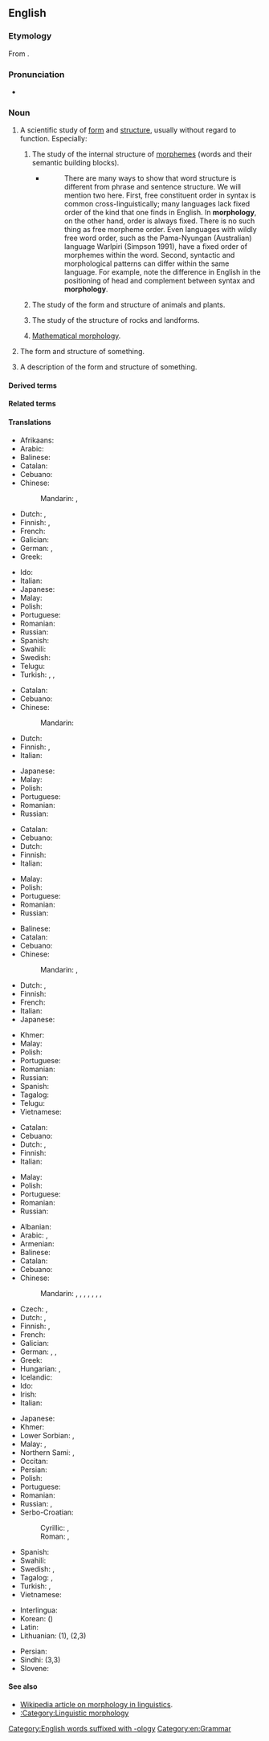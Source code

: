 ==English==

===Etymology===
From {{confix|en|morpho|logy}}.

===Pronunciation===
* {{a|GA}} {{IPA|en|/mɔɹˈfɑlədʒi/}}

===Noun===
{{wikipedia}}
{{en-noun|~|morphologies}}

# {{lb|en|uncountable}} A scientific study of [[form]] and [[structure]], usually without regard to function. Especially:
## {{lb|en|linguistics}} The study of the internal structure of [[morpheme]]s (words and their semantic building blocks).
##* {{quote-web
|en
|year=2001
|author=Yehuda Falk
|title=Lexical-Functional Grammar
|site=CSLI Publications
|url=http://www.stanford.edu/group/cslipublications/cslipublications/pdf/1575863405.pdf
|accessdate=2014-02-25
}}
##*: There are many ways to show that word structure is different from phrase and sentence structure. We will mention two here. First, free constituent order in syntax is common cross-linguistically; many languages lack fixed order of the kind that one finds in English. In '''morphology''', on the other hand, order is always fixed. There is no such thing as free morpheme order. Even languages with wildly free word order, such as the Pama-Nyungan (Australian) language Warlpiri (Simpson 1991), have a fixed order of morphemes within the word. Second, syntactic and morphological patterns can differ within the same language. For example, note the difference in English in the positioning of head and complement between syntax and '''morphology'''.
## {{senseid|en|biology}}{{lb|en|biology}} The study of the form and structure of animals and plants.
## {{lb|en|geology}} The study of the structure of rocks and landforms.
## {{lb|en|math}} [[mathematical morphology|Mathematical morphology]].
# {{lb|en|countable}} The form and structure of something.
# {{lb|en|countable}} A description of the form and structure of something.

====Derived terms====
{{der4
|en|dysmorphology
|ecomorphology
|geomorphology
|histomorphology
|ichnomorphology
|immunomorphology
|macromorphology
|mathematical morphology
|micromorphology
|morphological
|morphologist
|morphosyntax
|nanomorphology
|osteomorphology
|pathomorphology
|phytomorphology
|plant morphology
|promorphology
|submorphology
}}

====Related terms====
{{rel3
|en|isomorph
|morpheme
|morphotactics
}}

====Translations====
{{trans-top|a scientific study of form and structure}}
* Afrikaans: {{t+|af|morfologie}}
* Arabic: {{t|ar|مُورْفُولُوجِيَا|f|tr=murfulūjiyā}}
* Balinese: {{t|ban|ᬭᬸᬧᬯᬶᬤ᭄ᬬ|tr=rupawidya}}
* Catalan: {{t+|ca|morfologia|f}}
* Cebuano: {{t|ceb|morpolohiya}}
* Chinese:
*: Mandarin: {{t+|cmn|形態學}}, {{t+|cmn|形态学|tr=xíngtàixué}}
* Dutch: {{t+|nl|morfologie|f}}, {{t+|nl|vormleer}}
* Finnish: {{t+|fi|morfologia}}, {{t+|fi|muoto-oppi}}
* French: {{t+|fr|morphologie|f}}
* Galician: {{t+|gl|morfoloxía|f}}
* German: {{t+|de|Morphologie|f}}, {{t+|de|Formenlehre|f}}
* Greek: {{t+|el|μορφολογία|f}}
{{trans-mid}}
* Ido: {{t+|io|morfologio}}
* Italian: {{t+|it|morfologia|f}}
* Japanese: {{t|ja|形態学|tr=けいたいがく, keitaigaku}}
* Malay: {{t|ms|morfologi}}
* Polish: {{t+|pl|morfologia|f}}
* Portuguese: {{t+|pt|morfologia|f}}
* Romanian: {{t+|ro|morfologie|f}}
* Russian: {{t+|ru|морфоло́гия|f}}
* Spanish: {{t+|es|morfología|f}}
* Swahili: {{t|sw|mofolojia}}
* Swedish: {{t+|sv|morfologi|c}}
* Telugu: {{t|te|రూపనిర్మాణశాస్త్రము}}
* Turkish: {{t+|tr|biçimbilim}}, {{t+|tr|morfoloji}}, {{t+|tr|biçim bilimi}}
{{trans-bottom}}

{{trans-top|the form and structure of something}}
* Catalan: {{t+|ca|morfologia|f}}
* Cebuano: {{t|ceb|morpolohiya}}
* Chinese:
*: Mandarin: {{t+|cmn|形态|tr=xíngtài}}
* Dutch: {{t+|nl|morfologie|f}}
* Finnish: {{t+|fi|muoto}}, {{t+|fi|morfologia}}
* Italian: {{t+|it|morfologia|f}}
{{trans-mid}}
* Japanese: {{t+|ja|形態|tr=keitai}}
* Malay: {{t|ms|morfologi}}
* Polish: {{t+|pl|morfologia|f}}
* Portuguese: {{t+|pt|morfologia|f}}
* Romanian: {{t+|ro|morfologie|f}}
* Russian: {{t+|ru|морфоло́гия|f}}
{{trans-bottom}}

{{trans-top|a description of the form and structure of something}}
* Catalan: {{t+|ca|morfologia|f}}
* Cebuano: {{t|ceb|morpolohiya}}
* Dutch: {{t+|nl|morfologie|f}}
* Finnish: {{t+|fi|morfologia}}
* Italian: {{t+|it|morfologia}}
{{trans-mid}}
* Malay: {{t|ms|morfologi}}
* Polish: {{t+|pl|morfologia|f}}
* Portuguese: {{t+|pt|morfologia|f}}
* Romanian: {{t+|ro|morfologie|f}}
* Russian: {{t+|ru|морфоло́гия|f}}
{{trans-bottom}}

{{trans-top|biological study of the form and structure}}
* Balinese: {{t|ban|ᬭᬸᬧᬯᬶᬤ᭄ᬬ|tr=rupawidya}}
* Catalan: {{t+|ca|morfologia|f}}
* Cebuano: {{t|ceb|morpolohiya}}
* Chinese:
*: Mandarin: {{t+|cmn|形態學}}, {{t+|cmn|形态学|tr=xíngtàixué}}
* Dutch: {{t+|nl|morfologie|f}}, {{t+|nl|vormleer}}
* Finnish: {{t+|fi|morfologia}}
* French: {{t+|fr|morphologie}}
* Italian: {{t+|it|morfologia|f}}
* Japanese: {{t|ja|形態学|tr=けいたいがく, keitaigaku}}
{{trans-mid}}
* Khmer: {{t+|km|សណ្ឋានវិទ្យា|tr=sɑntʰaan vityie}}
* Malay: {{t|ms|morfologi}}
* Polish: {{t+|pl|morfologia|f}}
* Portuguese: {{t+|pt|morfologia|f}}
* Romanian: {{t+|ro|morfologie|f}}
* Russian: {{t+|ru|морфоло́гия|f}}
* Spanish: {{t+|es|morfología|f}}
* Tagalog: {{t|tl|palaanyuan}}
* Telugu: {{t|te|స్వరూపశాస్త్రము}}
* Vietnamese: {{t|vi|hình thái học}}
{{trans-bottom}}

{{trans-top|geological study of the form and structure}}
* Catalan: {{t+|ca|morfologia|f}}
* Cebuano: {{t|ceb|morpolohiya}}
* Dutch: {{t+|nl|morfologie|f}}, {{t+|nl|vormleer}}
* Finnish: {{t+|fi|morfologia}}
* Italian: {{t+|it|morfologia}}
{{trans-mid}}
* Malay: {{t|ms|morfologi}}
* Polish: {{t+|pl|morfologia|f}}
* Portuguese: {{t+|pt|morfologia|f}}
* Romanian: {{t+|ro|morfologie|f}}
* Russian: {{t+|ru|морфоло́гия|f}}
{{trans-bottom}}

{{trans-top|linguistic study of the form and structure}}
* Albanian: {{t+|sq|morfologji|f}}
* Arabic: {{t+|ar|صَرْف|m}}, {{t|ar|مُورْفُولُوجِيَا|f|tr=murfulūjiyā}}
* Armenian: {{t|hy|ձեւաբանություն}}
* Balinese: {{t|ban|ᬭᬸᬧᬯᬶᬤ᭄ᬬ|tr=rupawidya}}
* Catalan: {{t+|ca|morfologia|f}}
* Cebuano: {{t|ceb|morpolohiya}}
* Chinese:
*: Mandarin: {{t+|cmn|形態學}}, {{t+|cmn|形态学|tr=xíngtàixué}}, {{t+|cmn|構詞學}}, {{t+|cmn|构词学|tr=gòucíxué}}, {{t|cmn|詞型變化}}, {{t|cmn|词型变化|tr=cíxíngbiànhuà}}, {{t|cmn|語形學}}, {{t|cmn|语形学|tr=yǔxíngxué}}
* Czech: {{t|cs|morfologie|f}}, {{t|cs|tvarosloví|n}}
* Dutch: {{t+|nl|morfologie|f}}, {{t+|nl|vormleer}}
* Finnish: {{t+|fi|morfologia}}, {{t+|fi|muoto-oppi}}
* French: {{t+|fr|morphologie|f}}
* Galician: {{t+|gl|morfoloxía|f}}
* German: {{t+|de|Morphologie|f}}, {{t+|de|Wortbildung|f}}, {{t+|de|Formenlehre|f}}
* Greek: {{t+|el|μορφολογία|f}}
* Hungarian: {{t+|hu|alaktan}}, {{t+|hu|morfológia}}
* Icelandic: {{t|is|orðhlutafræði|f}}
* Ido: {{t+|io|morfologio}}
* Irish: {{t|ga|moirfeolaíocht|f}}
* Italian: {{t+|it|morfologia|f}}
{{trans-mid}}
* Japanese: {{t|ja|形態論|tr=けいたいろん, keitairon}}
* Khmer: {{t+|km|រូបសព្ទ|tr=ruup sap}}
* Lower Sorbian: {{t|dsb|słowoskład|m}}, {{t|dsb|morfologija|f}}
* Malay: {{t|ms|nahu bentuk}}, {{t|ms|morfologi}}
* Northern Sami: {{t|se|morfologiija}}, {{t|se|hápmeoahppa}}
* Occitan: {{t|oc|morfologia|f}}
* Persian: {{t+|fa|صرف}}
* Polish: {{t+|pl|morfologia|f}}
* Portuguese: {{t+|pt|morfologia|f}}
* Romanian: {{t+|ro|morfologie|f}}
* Russian: {{t+|ru|морфоло́гия|f}}, {{t+|ru|словообразова́ние|n}}
* Serbo-Croatian:
*: Cyrillic: {{t|sh|о̏бликосло̄вље|n}}, {{t|sh|морфоло̀гија|f}}
*: Roman: {{t+|sh|ȍblikoslōvlje|n}}, {{t+|sh|morfològija|f}}
* Spanish: {{t+|es|morfología|f}}
* Swahili: {{t|sw|mofolojia}}
* Swedish: {{t+|sv|morfologi}}, {{t|sv|formlära|c}}
* Tagalog: {{t|tl|palaturingan}}, {{t|tl|palaanyuan}}
* Turkish: {{t+|tr|biçim bilimi}}, {{t+|tr|morfoloji}}
* Vietnamese: {{t|vi|hình thái học}}
{{trans-bottom}}

{{checktrans-top}}
* Interlingua: {{t-check|ia|morphologia}}
* Korean: {{t+check|ko|형태학}} ()
* Latin: {{t-check|la|morphologia}}
* Lithuanian: {{t-check|lt|sandara|f}} (1), {{t+check|lt|morfologija|f}} (2,3)
{{trans-mid}}
* Persian: {{t-check|fa|واژهشناسی|tr=vazhe-shenasi}}
* Sindhi: {{t+check|sd|صرفيات|tr=Sarfiaat|f}} (3,3)
* Slovene: {{t+check|sl|oblikoslovje}}
{{trans-bottom}}

====See also====
* [[w:morphology (linguistics)|Wikipedia article on morphology in linguistics]].
* [[:Category:Linguistic morphology]]

[[Category:English words suffixed with -ology]]
[[Category:en:Grammar]]
